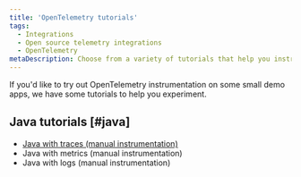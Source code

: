 ```yaml
---
title: 'OpenTelemetry tutorials'
tags:
  - Integrations
  - Open source telemetry integrations
  - OpenTelemetry
metaDescription: Choose from a variety of tutorials that help you instrument demo programs.
---
```


If you'd like to try out OpenTelemetry instrumentation on some small demo apps, we have some tutorials to help you experiment.

## Java tutorials [#java]

  * [Java with traces (manual instrumentation)](/docs/more-integrations/open-source-telemetry-integrations/opentelemetry/opentelemetry-tutorials/opentelemetry-tutorial-java-traces)
  * Java with metrics (manual instrumentation)
  * Java with logs (manual instrumentation)